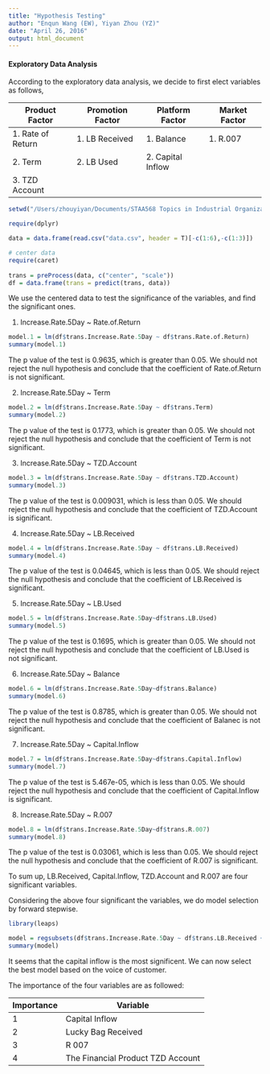 ```yaml
---
title: "Hypothesis Testing"
author: "Enqun Wang (EW), Yiyan Zhou (YZ)"
date: "April 26, 2016"
output: html_document
---
```


#### Exploratory Data Analysis

According to the exploratory data analysis, we decide to first elect variables as follows,

|Product Factor |Promotion Factor |Platform Factor |Market Factor|
|--------|--------|--------|--------|
|1. Rate of Return |1. LB Received |1. Balance |1. R.007 |
|2. Term |2. LB Used |2. Capital Inflow | |
|3. TZD Account| | | |

```r
setwd("/Users/zhouyiyan/Documents/STAA568 Topics in Industrial Organizational Statistics/DMAIC/Case Study/3-Analyze")

require(dplyr)

data = data.frame(read.csv("data.csv", header = T)[-c(1:6),-c(1:3)])
```

```r
# center data
require(caret)
 
trans = preProcess(data, c("center", "scale"))
df = data.frame(trans = predict(trans, data))
```


We use the centered data to test the significance of the variables, and find the significant ones.


1. Increase.Rate.5Day ~ Rate.of.Return

```r
model.1 = lm(df$trans.Increase.Rate.5Day ~ df$trans.Rate.of.Return)
summary(model.1)
```

The p value of the test is 0.9635, which is greater than 0.05. We should not reject the null hypothesis and conclude that the coefficient of Rate.of.Return is not significant.



2. Increase.Rate.5Day ~ Term

```r
model.2 = lm(df$trans.Increase.Rate.5Day ~ df$trans.Term)
summary(model.2)
```


The p value of the test is 0.1773, which is greater than 0.05. We should not reject the null hypothesis and conclude that the coefficient of Term is not significant.


3. Increase.Rate.5Day ~ TZD.Account

```r
model.3 = lm(df$trans.Increase.Rate.5Day ~ df$trans.TZD.Account)
summary(model.3)
```

The p value of the test is 0.009031, which is less than 0.05. We should reject the null hypothesis and conclude that the coefficient of TZD.Account is significant.




4. Increase.Rate.5Day ~ LB.Received

```r
model.4 = lm(df$trans.Increase.Rate.5Day ~ df$trans.LB.Received)
summary(model.4)
```


The p value of the test is 0.04645, which is less than 0.05. We should reject the null hypothesis and conclude that the coefficient of LB.Received is significant.


5. Increase.Rate.5Day ~ LB.Used

```r
model.5 = lm(df$trans.Increase.Rate.5Day~df$trans.LB.Used)
summary(model.5)
```


The p value of the test is 0.1695, which is greater than 0.05. We should not reject the null hypothesis and conclude that the coefficient of LB.Used is not significant.



6. Increase.Rate.5Day ~ Balance

```r
model.6 = lm(df$trans.Increase.Rate.5Day~df$trans.Balance)
summary(model.6)
```

The p value of the test is 0.8785, which is greater than 0.05. We should not reject the null hypothesis and conclude that the coefficient of Balanec is not significant.



7. Increase.Rate.5Day ~ Capital.Inflow

```r
model.7 = lm(df$trans.Increase.Rate.5Day~df$trans.Capital.Inflow)
summary(model.7)
```

The p value of the test is 5.467e-05, which is less than 0.05. We should reject the null hypothesis and conclude that the coefficient of Capital.Inflow is significant.


8. Increase.Rate.5Day ~ R.007

```r
model.8 = lm(df$trans.Increase.Rate.5Day~df$trans.R.007)
summary(model.8)
```

The p value of the test is 0.03061, which is less than 0.05. We should reject the null hypothesis and conclude that the coefficient of R.007 is significant.


To sum up, LB.Received, Capital.Inflow, TZD.Account and R.007 are four significant variables.

Considering the above four significant the variables, we do model selection by forward stepwise.

```r
library(leaps)

model = regsubsets(df$trans.Increase.Rate.5Day ~ df$trans.LB.Received + df$trans.Capital.Inflow + df$trans.TZD.Account + df$trans.R.007, data=df, method = "forward")
summary(model)
```


It seems that the capital inflow is the most significent. We can now select the best model based on the voice of customer. 

The importance of the four variables are as followed:

|Importance|Variable|
|---|---|
|1|Capital Inflow|
|2|Lucky Bag Received|
|3|R 007|
|4|The Financial Product TZD Account|